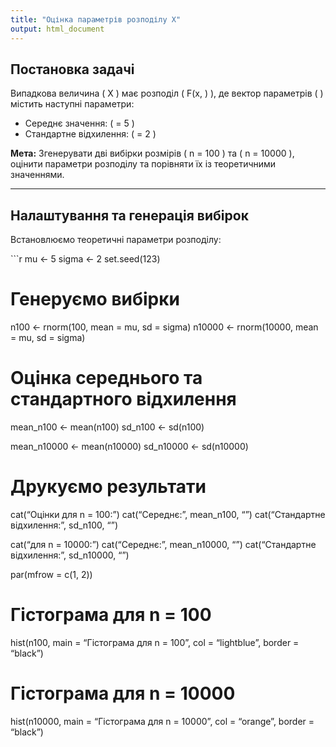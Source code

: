 ---
title: "Оцінка параметрів розподілу X"
output: html_document
---

## Постановка задачі

Випадкова величина \( X \) має розподіл \( F(x, \Theta) \), де вектор параметрів \( \Theta \) містить наступні параметри:

- Середнє значення: \( \mu = 5 \)  
- Стандартне відхилення: \( \sigma = 2 \)

**Мета:** Згенерувати дві вибірки розмірів \( n = 100 \) та \( n = 10000 \), оцінити параметри розподілу та порівняти їх із теоретичними значеннями.

---

##  Налаштування та генерація вибірок

Встановлюємо теоретичні параметри розподілу:

```{r setup}
mu <- 5
sigma <- 2
set.seed(123)

# Генеруємо вибірки
n100 <- rnorm(100, mean = mu, sd = sigma)
n10000 <- rnorm(10000, mean = mu, sd = sigma)

# Оцінка середнього та стандартного відхилення
mean_n100 <- mean(n100)
sd_n100 <- sd(n100)

mean_n10000 <- mean(n10000)
sd_n10000 <- sd(n10000)

# Друкуємо результати
cat("Оцінки для n = 100:\n")
cat("Середнє:", mean_n100, "\n")
cat("Стандартне відхилення:", sd_n100, "\n")

cat("\nОцінки для n = 10000:\n")
cat("Середнє:", mean_n10000, "\n")
cat("Стандартне відхилення:", sd_n10000, "\n")

par(mfrow = c(1, 2))

# Гістограма для n = 100
hist(n100, main = "Гістограма для n = 100", col = "lightblue", border = "black")

# Гістограма для n = 10000
hist(n10000, main = "Гістограма для n = 10000", col = "orange", border = "black")
